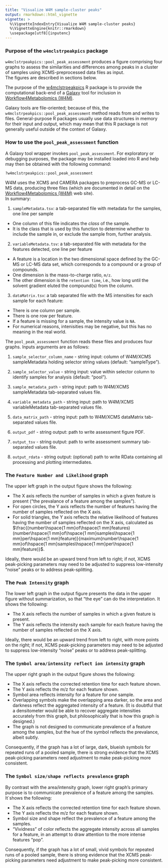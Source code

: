 ```yaml
---
title: "Visualize W4M sample-cluster peaks"
output: rmarkdown::html_vignette
vignette: >
  %\VignetteIndexEntry{Visualize W4M sample-cluster peaks}
  %\VignetteEngine{knitr::rmarkdown}
  \usepackage[utf8]{inputenc}
---
```


### Purpose of the `w4mclstrpeakpics` package

`w4mclstrpeakpics::pool_peak_assessment` produces a figure comprising four 
graphs to assess the similarities and differences among peaks in a cluster 
of samples using XCMS-preprocessed data files as input.  
The figures are described in sections below.

The purpose of the 
[w4mclstrpeakpics](https://github.com/HegemanLab/w4mclstrpeakpics) 
R package is to provide the computational back-end of a 
[Galaxy](https://galaxyproject.org/) 
tool for inclusion in 
[Workflow4Metabolomics (W4M)](http://workflow4metabolomics.org/).

Galaxy tools are file-oriented; because of this, the 
`w4mclstrpeakpics::pool_peak_assessment` method reads from and writes to 
files.  General-purpose R packages usually use data structures in memory for 
their input and output, which may mean that this R package is not generally 
useful outside of the context of Galaxy.


### How to use the `pool_peak_assessment` function

A Galaxy tool wrapper invokes `pool_peak_assessment`.  For exploratory or
debugging purposes, the package may be installed loaded into R and help may 
then be obtained with the following command:

`?w4mclstrpeakpics::pool_peak_assessment`

W4M uses the XCMS and CAMERA packages to preprocess GC-MS or LC-MS data, 
producing three files (which are documented in detail on the 
[Workflow4Metabolomics (W4M)](http://workflow4metabolomics.org/) web site).  
In summary:

1. `sampleMetadata.tsv`: a tab-separated file with metadata for the samples, 
   one line per sample

  + One column of this file indicates the *class* of the sample.
  + It is the class that is used by this function to determine whether to 
    include the sample in, or exclude the sample from, further analysis.

2. `variableMetadata.tsv`: a tab-separated file with metadata for the features
   detected, one line per feature

  + A feature is a location in the two dimensional space defined by the GC-MS
    or LC-MS data set, which corresponds to a compound or a group of compounds.
  + One dimension is the mass-to-charge ratio, `m/z`.
  + The other dimension is the `retention time`, i.e., how long until the
    solvent gradient eluted the compound(s) from the column.

3. `dataMatrix.tsv`: a tab separated file with the MS intensities for each
   sample for each feature:

  + There is one column per sample.
  + There is one row per feature.
  + If a feature is missing for a sample, the intensity value is `NA`.
  + For numerical reasons, intenisities may be negative, but this has no
    meaning in the real world.

The `pool_peak_assessment` function reads these files and produces four
graphs.  Inputs arguments are as follows:

1. `sample_selector_column_name` - string input: column of W4M/XCMS sampleMetadata holding selector string values (default: "sampleType").

2. `sample_selector_value` - string input: value within selector column to identify samples for analysis (default: "pool").

3. `sample_metadata_path` - string input: path to W4M/XCMS sampleMetadata tab-separated values file.

4. `variable_metadata_path` - string input: path to W4M/XCMS variableMetadata tab-separated values file.

5. `data_matrix_path` - string input: path to W4M/XCMS dataMatrix tab-separated values file.

6. `output_pdf` - string output: path to write assessment figure PDF.

7. `output_tsv` - string output: path to write assessment summary tab-separated values file.

8. `output_rdata` - string output: (optional) path to write RData containing all processing and plotting intermediates.


### The `Feature Number and Likelihood` graph

The upper left graph in the output figure shows the following:

  + The X axis reflects the number of samples in which a given feature is present 
    ("the prevalance of a feature among the samples").
  + For open circles, the Y axis reflects the number of features having the number 
    of samples reflected on the X axis.
  + For solid triangles, the Y axis reflects the relative likelihood of features 
    having the number of samples reflected on the X axis, calculated as 
    $\frac{(number\hspace{1 mm}of\hspace{1 mm}features) (number\hspace{1 mm}of\hspace{1 mm}samples\hspace{1 mm}per\hspace{1 mm}feature)}{maximum(number\hspace{1 mm}of\hspace{1 mm}samples\hspace{1 mm}per\hspace{1 mm}feature)}$.

Ideally, there would be an upward trend from left to right; if not, XCMS peak-picking parameters
may need to be adjusted to suppress low-intensity "noise" peaks or to address peak-splitting.

### The `Peak Intensity` graph

The lower left graph in the output figure presents the data in the upper figure without
summarization, so that "the eye" can do the interpretation.  It shows the following:

  + The X axis reflects the number of samples in which a given feature is present.
  + The Y axis reflects the intensity each sample for each feature having the number
    of samples reflected on the X axis.

Ideally, there would be an upward trend from left to right, with more points on the right;
if not, XCMS peak-picking parameters may need to be adjusted to suppress low-intensity 
"noise" peaks or to address peak-splitting.


### The `Symbol area/intensity reflect ion intensity` graph

The upper right graph in the output figure shows the following:

  + The X axis reflects the corrected retention time for each feature shown.
  + The Y axis reflects the m/z for each feature shown.
  + Symbol area reflects intensity for a feature for *one* sample.
  + Overlapping symbols make the overlapping area darker, so the area and darkness
    reflect the aggregated intensity of a feature.  (It is doubtful that a densitometer
    would be able to recover aggregate intensities accurately from this graph, but
    philosophically that is how this graph is designed.)
  + The graph is not designed to communicate prevalence of a feature among the samples,
    but the hue of the symbol reflects the prevalance, albeit subtly.

Consequently, if the graph has a lot of large, dark, blueish symbols for repeated runs of a pooled
sample, there is strong evidence that the XCMS peak-picking parameters need adjustment to
make peak-picking more consistent.

### The `Symbol size/shape reflects prevalence` graph

By contrast with the area/intensity graph, lower right graph's primary purpose is to communicate 
prevalence of a feature among the samples.  It`shows the following:

  + The X axis reflects the corrected retention time for each feature shown.
  + The Y axis reflects the m/z for each feature shown.
  + Symbol size and shape reflect the prevalence of a feature among the samples.
  + "Vividness" of color reflects the aggregate intensity across all samples for a feature,
    in an attempt to draw attention to the more intense features "pop".

Consequently, if the graph has a lot of small, vivid symbols for repeated runs of a pooled
sample, there is strong evidence that the XCMS peak-picking parameters need adjustment to
make peak-picking more consistent.
